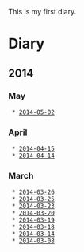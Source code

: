 This is my first diary.
= Diary =

== 2014 ==

=== May ===
  * [[2014-05-02]]

=== April ===
  * [[2014-04-15]]
  * [[2014-04-14]]

=== March ===
  * [[2014-03-26]]
  * [[2014-03-25]]
  * [[2014-03-23]]
  * [[2014-03-20]]
  * [[2014-03-19]]
  * [[2014-03-18]]
  * [[2014-03-14]]
  * [[2014-03-08]]

